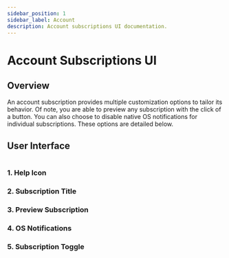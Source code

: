 ```yaml
---
sidebar_position: 1
sidebar_label: Account
description: Account subscriptions UI documentation.
---
```



# Account Subscriptions UI

## Overview

An account subscription provides multiple customization options to tailor its behavior. Of note, you are able to preview any subscription with the click of a button. You can also choose to disable native OS notifications for individual subscriptions. These options are detailed below.

## User Interface

<Img url="/img/ui/ui-main-subscription-account.png" maxHeight="120px" />

### 1. Help Icon

<HelpIconPartial />

### 2. Subscription Title

<SubscriptionTitlePartial />

### 3. Preview Subscription

<PreviewButtonPartial />

### 4. OS Notifications

<OSNotificationsButtonPartial />

### 5. Subscription Toggle

<SubscriptionTogglePartial />
